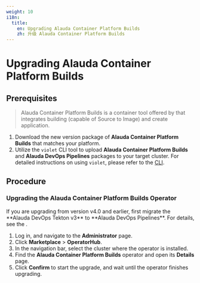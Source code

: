 ```yaml
---
weight: 10
i18n:
  title:
    en: Upgrading Alauda Container Platform Builds
    zh: 升级 Alauda Container Platform Builds
---
```


# Upgrading Alauda Container Platform Builds

## Prerequisites

> Alauda Container Platform Builds is a container tool offered by <Term name="product" textCase="capitalize" /> that integrates building (capable of Source to Image) and create application.

1. Download the new version package of **Alauda Container Platform Builds** that matches your platform.
2. Utilize the `violet` CLI tool to upload **Alauda Container Platform Builds** and **Alauda DevOps Pipelines** packages to your target cluster. For detailed instructions on using `violet`, please refer to the [CLI](/ui/cli_tools/index.mdx).

## Procedure


### Upgrading the Alauda Container Platform Builds Operator

<Directive type="info" title="INFO">
If you are upgrading from version v4.0 and earlier, first migrate the **Alauda DevOps Tekton v3** to **Alauda DevOps Pipelines**.
For details, see the <ExternalSiteLink name="devops" href="4.0/upgrade/migrating-tekton-v3-to-v4.md" children="migration guide" />.
</Directive>


1. Log in, and navigate to the **Administrator** page.
2. Click **Marketplace** > **OperatorHub**.
3. In the navigation bar, select the cluster where the operator is installed.
4. Find the **Alauda Container Platform Builds** operator and open its **Details** page.
5. Click **Confirm** to start the upgrade, and wait until the operator finishes upgrading.

